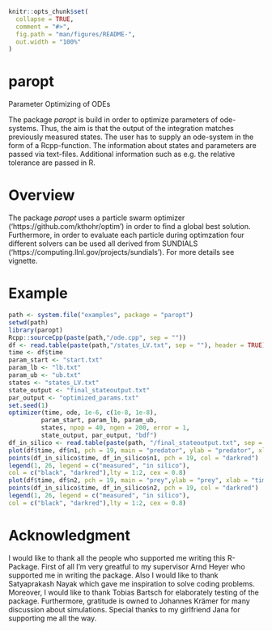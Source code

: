 ```r
knitr::opts_chunk$set(
  collapse = TRUE,
  comment = "#>",
  fig.path = "man/figures/README-",
  out.width = "100%"
)
```

# paropt

Parameter Optimizing of ODEs

The package *paropt* is build in order to optimize parameters of ode-systems. Thus, the aim is that the output of the integration matches previously measured states. The user has to supply an ode-system in the form of a Rcpp-function. The information about states and parameters are passed via text-files. Additional information such as e.g. the relative tolerance are passed in R.

# Overview

The package *paropt* uses a particle swarm optimizer ('https://github.com/kthohr/optim') in order to find a global best solution. Furthermore, in order to evaluate each particle during optimzation four different solvers can be used all derived from SUNDIALS ('https://computing.llnl.gov/projects/sundials'). For more details see vignette. 

# Example

```r
path <- system.file("examples", package = "paropt")
setwd(path)
library(paropt)
Rcpp::sourceCpp(paste(path,"/ode.cpp", sep = ""))
df <- read.table(paste(path,"/states_LV.txt", sep = ""), header = TRUE)
time <- df$time
param_start <- "start.txt"
param_lb <- "lb.txt"
param_ub <- "ub.txt"
states <- "states_LV.txt"
state_output <- "final_stateoutput.txt"
par_output <- "optimized_params.txt"
set.seed(1)
optimizer(time, ode, 1e-6, c(1e-8, 1e-8),
         param_start, param_lb, param_ub,
         states, npop = 40, ngen = 200, error = 1,
         state_output, par_output, "bdf")
df_in_silico <- read.table(paste(path, "/final_stateoutput.txt", sep = ""), header = TRUE)
plot(df$time, df$n1, pch = 19, main = "predator", ylab = "predator", xlab = "time")
points(df_in_silico$time, df_in_silico$n1, pch = 19, col = "darkred")
legend(1, 26, legend = c("measured", "in silico"),
col = c("black", "darkred"),lty = 1:2, cex = 0.8) 
plot(df$time, df$n2, pch = 19, main = "prey",ylab = "prey", xlab = "time")
points(df_in_silico$time, df_in_silico$n2, pch = 19, col = "darkred")
legend(1, 26, legend = c("measured", "in silico"),
col = c("black", "darkred"),lty = 1:2, cex = 0.8)
```


# Acknowledgment

I would like to thank all the people who supported me writing this R-Package.
First of all I'm very greatful to my supervisor Arnd Heyer who supported me in writing the package.
Also I would like to thank Satyaprakash Nayak which gave me inspiration to solve coding problems.
Moreover, I would like to thank Tobias Bartsch for elaborately testing of the package.
Furthermore, gratitude is owned to Johannes Krämer for many discussion about simulations. 
Special thanks to my girlfriend Jana for supporting me all the way.

